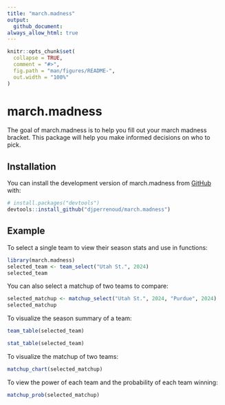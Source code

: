 ```yaml
---
title: "march.madness"
output:
  github_document:
always_allow_html: true
---
```


<!-- README.md is generated from README.Rmd. Please edit that file -->

```r
knitr::opts_chunk$set(
  collapse = TRUE,
  comment = "#>",
  fig.path = "man/figures/README-",
  out.width = "100%"
)
```

# march.madness

<!-- badges: start -->
<!-- badges: end -->

The goal of march.madness is to help you fill out your march madness bracket. This package will help you make informed decisions on who to pick.

## Installation

You can install the development version of march.madness from [GitHub](https://github.com/) with:

``` r
# install.packages("devtools")
devtools::install_github("djperrenoud/march.madness")
```

## Example

To select a single team to view their season stats and use in functions:

```r
library(march.madness)
selected_team <- team_select("Utah St.", 2024)
selected_team
```

You can also select a matchup of two teams to compare:

```r
selected_matchup <- matchup_select("Utah St.", 2024, "Purdue", 2024)
selected_matchup
```

To visualize the season summary of a team:

```r
team_table(selected_team)

stat_table(selected_team)
```

To visualize the matchup of two teams:

```r
matchup_chart(selected_matchup)
```

To view the power of each team and the probability of each team winning:

```r
matchup_prob(selected_matchup)
```
